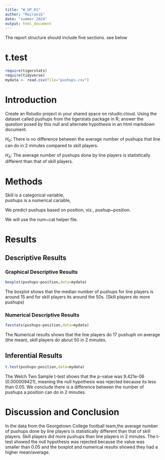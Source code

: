 ```yaml
---
title: "W_UP_01"
author: "MairaniG"
date: "summer 2024"
output: html_document
---
```




The report structure should include five sections.  see below

# t.test

```r
require(tigerstats)
require(tidyverse)
mydata <- read.csv(file="pushups.csv")
```

# Introduction

<!--In this section you explain what you are trying to show. Where did the data come from? What is the research or other question you are trying to answer?!-->

Create an Rstudio project in your shared space on rstudio.cloud.  Using the dataset called pushups from the tigerstats package in R; answer the question posed by this null and alternate hypothesis in an html markdown document.

$H_0$: There is no difference between the average number of pushups that line can do in 2 minutes compared to skill players.

$H_A$: The average number of pushups done by line players is statistically different than that of skill players.

# Methods

<!--Decide on your methods: use "variable analysis" or other appropriate descriptors. Make sure to choose at least one graphical method and at least one numerical method.!-->

Skill is a categorical variable,     
pushups is a numerical cariable,   

We predict pushups based on position, viz.,
pushup~position.   

We will use the num~cat helper file.


# Results

<!--Divide this section into two sub-sections: One for your descriptive results and one for your inferential results.!-->

## Descriptive Results

### Graphical Descriptive Results

<!--Graphical results here. Make sure to show your code. Provide appropriate labels for axes, giving units if possible, and provide a good title for the graph, too. Use the graphical results to describe the patterns if any that exist in the data as focused toward the research question!-->

```r
boxplot(pushups~position,data=mydata)
```

The boxplot shows that the median number of pushups for line players is around 15 and for skill players its around the 50s. (Skill players do more pushups)  

### Numerical Descriptive Results

<!--Numerical results go here. Use the numerical results to describe the patterns if any that exist in the data as focused toward the research question!-->

```r
favstats(pushups~position,data=mydata)
```

The Numerical results shows that the line players do 17 pushuph on average (the mean), skill players do about 50 in 2 minutes. 

## Inferential Results

<!--State hypothesis clearly. Make sure your discussion of the inferential test covers all the aspects that the test output produces, such as test statistic, p-value etc. Make a decision about the null hypothesis, explain the assumptions on which the selected test/procedure was based, and why the chosen procedure satisfys the assumptions and is appropriate to answer the research question!-->

```r
t.test(pushups~position,data=mydata)
```

The Welch Two Sample t-test shows that the p-value was 9.421e-06 (0.000009421), meaning the null hypothesis was rejected because its less than 0.05.
We conclude there is a difference between the number of pushups a position can do in 2 minutes.  

# Discussion and Conclusion

<!--Discussion and conclusion here. If you found a relationship be sure to consider whether the relationship occurs because one of the variavbles causes the other, or whether they perhasps are related for some other reason. Watch the chapter 6 videos from the GeorgeTown videos collection.!-->

In the data from the Georgetown College football team,the average number of pushups done by line players is statistically different than that of skill players. Skill players did more pushups than line players in 2 minutes. The t-test showed the null hypothesis was rejected because the value was smaller than 0.05 and the boxplot and numerical results showed they had a higher mean/average.  